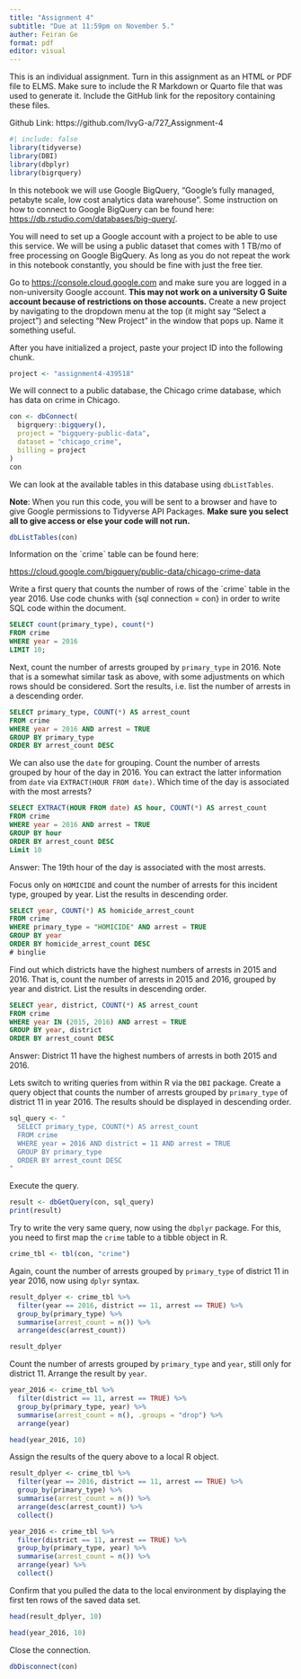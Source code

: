 ```yaml
---
title: "Assignment 4"
subtitle: "Due at 11:59pm on November 5."
auther: Feiran Ge
format: pdf
editor: visual
---
```


This is an individual assignment. Turn in this assignment as an HTML or PDF file to ELMS. Make sure to include the R Markdown or Quarto file that was used to generate it. Include the GitHub link for the repository containing these files.

Github Link: https://github.com/IvyG-a/727_Assignment-4

```r
#| include: false 
library(tidyverse)
library(DBI)
library(dbplyr)
library(bigrquery)
```

In this notebook we will use Google BigQuery, "Google's fully managed, petabyte scale, low cost analytics data warehouse". Some instruction on how to connect to Google BigQuery can be found here: <https://db.rstudio.com/databases/big-query/>.

You will need to set up a Google account with a project to be able to use this service. We will be using a public dataset that comes with 1 TB/mo of free processing on Google BigQuery. As long as you do not repeat the work in this notebook constantly, you should be fine with just the free tier.

Go to <https://console.cloud.google.com> and make sure you are logged in a non-university Google account. **This may not work on a university G Suite account because of restrictions on those accounts.** Create a new project by navigating to the dropdown menu at the top (it might say "Select a project") and selecting "New Project" in the window that pops up. Name it something useful.

After you have initialized a project, paste your project ID into the following chunk.

```r
project <- "assignment4-439518"
```

We will connect to a public database, the Chicago crime database, which has data on crime in Chicago.

```r
con <- dbConnect(
  bigrquery::bigquery(),
  project = "bigquery-public-data",
  dataset = "chicago_crime",
  billing = project
)
con
```

We can look at the available tables in this database using `dbListTables`.

**Note**: When you run this code, you will be sent to a browser and have to give Google permissions to Tidyverse API Packages. **Make sure you select all to give access or else your code will not run.**

```r
dbListTables(con)
```

Information on the \`crime\` table can be found here:

<https://cloud.google.com/bigquery/public-data/chicago-crime-data>

Write a first query that counts the number of rows of the \`crime\` table in the year 2016. Use code chunks with {sql connection = con} in order to write SQL code within the document.

```sql
SELECT count(primary_type), count(*)
FROM crime
WHERE year = 2016
LIMIT 10;
```

Next, count the number of arrests grouped by `primary_type` in 2016. Note that is a somewhat similar task as above, with some adjustments on which rows should be considered. Sort the results, i.e. list the number of arrests in a descending order.

```sql
SELECT primary_type, COUNT(*) AS arrest_count
FROM crime
WHERE year = 2016 AND arrest = TRUE
GROUP BY primary_type
ORDER BY arrest_count DESC
```

We can also use the `date` for grouping. Count the number of arrests grouped by hour of the day in 2016. You can extract the latter information from `date` via `EXTRACT(HOUR FROM date)`. Which time of the day is associated with the most arrests?

```sql
SELECT EXTRACT(HOUR FROM date) AS hour, COUNT(*) AS arrest_count
FROM crime
WHERE year = 2016 AND arrest = TRUE
GROUP BY hour
ORDER BY arrest_count DESC
Limit 10
```

Answer: The 19th hour of the day is associated with the most arrests.

Focus only on `HOMICIDE` and count the number of arrests for this incident type, grouped by year. List the results in descending order.

```sql
SELECT year, COUNT(*) AS homicide_arrest_count
FROM crime
WHERE primary_type = "HOMICIDE" AND arrest = TRUE
GROUP BY year
ORDER BY homicide_arrest_count DESC
# binglie
```

Find out which districts have the highest numbers of arrests in 2015 and 2016. That is, count the number of arrests in 2015 and 2016, grouped by year and district. List the results in descending order.

```sql
SELECT year, district, COUNT(*) AS arrest_count
FROM crime
WHERE year IN (2015, 2016) AND arrest = TRUE
GROUP BY year, district
ORDER BY arrest_count DESC
```

Answer: District 11 have the highest numbers of arrests in both 2015 and 2016.

Lets switch to writing queries from within R via the `DBI` package. Create a query object that counts the number of arrests grouped by `primary_type` of district 11 in year 2016. The results should be displayed in descending order.

```r
sql_query <- "
  SELECT primary_type, COUNT(*) AS arrest_count
  FROM crime
  WHERE year = 2016 AND district = 11 AND arrest = TRUE
  GROUP BY primary_type
  ORDER BY arrest_count DESC
"
```

Execute the query.

```r
result <- dbGetQuery(con, sql_query)
print(result)
```

Try to write the very same query, now using the `dbplyr` package. For this, you need to first map the `crime` table to a tibble object in R.

```r
crime_tbl <- tbl(con, "crime")
```

Again, count the number of arrests grouped by `primary_type` of district 11 in year 2016, now using `dplyr` syntax.

```r
result_dplyer <- crime_tbl %>%
  filter(year == 2016, district == 11, arrest == TRUE) %>%
  group_by(primary_type) %>%
  summarise(arrest_count = n()) %>%
  arrange(desc(arrest_count))

result_dplyer 
```

Count the number of arrests grouped by `primary_type` and `year`, still only for district 11. Arrange the result by `year`.

```r
year_2016 <- crime_tbl %>%
  filter(district == 11, arrest == TRUE) %>%
  group_by(primary_type, year) %>%
  summarise(arrest_count = n(), .groups = "drop") %>%
  arrange(year)

head(year_2016, 10)
```

Assign the results of the query above to a local R object.

```r
result_dplyer <- crime_tbl %>%
  filter(year == 2016, district == 11, arrest == TRUE) %>%
  group_by(primary_type) %>%
  summarise(arrest_count = n()) %>%
  arrange(desc(arrest_count)) %>%
  collect()

```

```r
year_2016 <- crime_tbl %>%
  filter(district == 11, arrest == TRUE) %>%
  group_by(primary_type, year) %>%
  summarise(arrest_count = n()) %>%
  arrange(year) %>%
  collect()
```

Confirm that you pulled the data to the local environment by displaying the first ten rows of the saved data set.

```r
head(result_dplyer, 10)
```

```r
head(year_2016, 10)
```

Close the connection.

```r
dbDisconnect(con)
```
